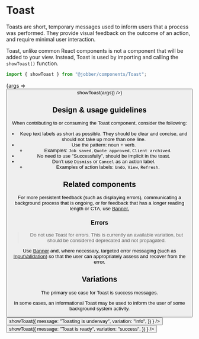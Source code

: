 
<Meta title="Components/Status and Feedback/Toast" component={Toast} />

# Toast

Toasts are short, temporary messages used to inform users that a process was
performed. They provide visual feedback on the outcome of an action, and require
minimal user interaction.

Toast, unlike common React components is not a component that will be added to
your view. Instead, Toast is used by importing and calling the `showToast()`
function.

```ts
import { showToast } from "@jobber/components/Toast";
```

<Canvas>
  <Story
    name="Toast"
    args={{
      message: "Toast has been toasted",
    }}
  >
    {args => <Button label="Show toast" onClick={() => showToast(args)} />}
  </Story>
</Canvas>

<ArgsTable of={showToast} />

## Design & usage guidelines

When contributing to or consuming the Toast component, consider the following:

- Keep text labels as short as possible. They should be clear and concise, and
  should not take up more than one line.
- Use the pattern: noun + verb.
  - Examples: `Job saved`, `Quote approved`, `Client archived`.
- No need to use "Successfully", should be implicit in the toast.
- Don't use `Dismiss` or `Cancel` as an action label.
  - Examples of action labels: `Undo`, `View`, `Refresh`.

## Related components

For more persistent feedback (such as displaying errors), communicating a
background process that is ongoing, or for feedback that has a longer reading
length or CTA, use
[Banner.](../?path=/docs/components-status-and-feedback-banner--banner)

### Errors

> Do not use Toast for errors. This is currently an available variation, but
> should be considered deprecated and not propagated.

Use [Banner](../?path=/docs/components-status-and-feedback-banner--banner) and,
where necessary, targeted error messaging (such as
[InputValidation](../?path=/docs/components-forms-and-inputs-inputvalidation--input-validation))
so that the user can appropriately assess and recover from the error.

## Variations

The primary use case for Toast is success messages.

In some cases, an informational Toast may be used to inform the user of some
background system activity.

<Canvas>
  <Button
    label="Info Toast"
    variation="learning"
    onClick={() =>
      showToast({
        message: "Toasting is underway",
        variation: "info",
      })
    }
  />
  <Button
    label="Success Toast"
    onClick={() =>
      showToast({
        message: "Toast is ready",
        variation: "success",
      })
    }
  />
</Canvas>
